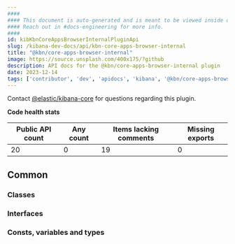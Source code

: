 ```yaml
---
####
#### This document is auto-generated and is meant to be viewed inside our experimental, new docs system.
#### Reach out in #docs-engineering for more info.
####
id: kibKbnCoreAppsBrowserInternalPluginApi
slug: /kibana-dev-docs/api/kbn-core-apps-browser-internal
title: "@kbn/core-apps-browser-internal"
image: https://source.unsplash.com/400x175/?github
description: API docs for the @kbn/core-apps-browser-internal plugin
date: 2023-12-14
tags: ['contributor', 'dev', 'apidocs', 'kibana', '@kbn/core-apps-browser-internal']
---
```




Contact [@elastic/kibana-core](https://github.com/orgs/elastic/teams/kibana-core) for questions regarding this plugin.

**Code health stats**

| Public API count  | Any count | Items lacking comments | Missing exports |
|-------------------|-----------|------------------------|-----------------|
| 20 | 0 | 19 | 0 |

## Common

### Classes
<DocDefinitionList data={kbnCoreAppsBrowserInternalObj.common.classes}/>

### Interfaces
<DocDefinitionList data={kbnCoreAppsBrowserInternalObj.common.interfaces}/>

### Consts, variables and types
<DocDefinitionList data={kbnCoreAppsBrowserInternalObj.common.misc}/>

